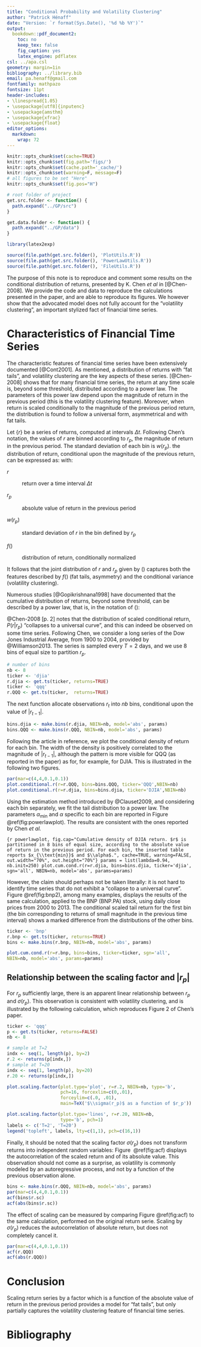 ```yaml
---
title: "Conditional Probability and Volatility Clustering"
author: "Patrick Hénaff"
date: "Version: `r format(Sys.Date(), '%d %b %Y')`"
output:
  bookdown::pdf_document2:
    toc: no
    keep_tex: false
    fig_caption: yes
    latex_engine: pdflatex
csl: ../apa.csl
geometry: margin=1in
bibliography: ../library.bib
email: pa.henaff@gmail.com
fontfamily: mathpazo
fontsize: 11pt
header-includes:
- \linespread{1.05}
- \usepackage[utf8]{inputenc}
- \usepackage{amsthm}
- \usepackage{xfrac}
- \usepackage{float}
editor_options: 
  markdown: 
    wrap: 72
---
```


```{=html}
<!--    includes:
      in_header: preamble.tex
-->
```
```r
knitr::opts_chunk$set(cache=TRUE)
knitr::opts_chunk$set(fig.path='figs/')
knitr::opts_chunk$set(cache.path='_cache/')
knitr::opts_chunk$set(warning=F, message=F)
# all figures to be set "Here"
knitr::opts_chunk$set(fig.pos="H")

# root folder of project
get.src.folder <- function() {
  path.expand("../GP/src")
}

get.data.folder <- function() {
  path.expand("../GP/data")
}

library(latex2exp)

source(file.path(get.src.folder(), 'PlotUtils.R'))
source(file.path(get.src.folder(), 'PowerLawUtils.R'))
source(file.path(get.src.folder(), 'FileUtils.R'))
```

The purpose of this note is to reproduce and comment some results on the
conditional distribution of returns, presented by K. Chen *et al* in
[@Chen-2008]. We provide the code and data to reproduce the calculations
presented in the paper, and are able to reproduce its figures. We
however show that the advocated model does not fully account for the
"volatility clustering", an important stylized fact of financial time
series.

# Characteristics of Financial Time Series {#sec:fts}

The characteristic features of financial time series have been
extensively documented [@Cont2001]. As mentioned, a distribution of
returns with "fat tails", and volatility clustering are the key aspects
of these series. [@Chen-2008] shows that for many financial time series,
the return at any time scale is, beyond some threshold, distributed
according to a power law. The parameters of this power law depend upon
the magnitude of return in the previous period (this is the volatility
clustering feature). Moreover, when return is scaled conditionally to
the magnitude of the previous period return, the distribution is found
to follow a universal form, asymmetrical and with fat tails.

Let $\{r\}$ be a series of returns, computed at intervals $\Delta t$.
Following Chen's notation, the values of $r$ are binned according to
$r_p$, the magnitude of return in the previous period. The standard
deviation of each bin is $w(r_p)$. the distribution of return,
conditional upon the magnitude of the previous return, can be expressed
as: \begin{equation}
P(r | r_p) = \frac{1}{w(r_p)} f \left( \frac{r}{w(r_p)} \right)
\label{eq:cond-dist}
\end{equation} with:

$r$

:   return over a time interval $\Delta t$

$r_p$

:   absolute value of return in the previous period

$w(r_p)$

:   standard deviation of $r$ in the bin defined by $r_p$

$f()$

:   distribution of return, conditionally normalized

It follows that the joint distribution of $r$ and $r_p$ given by
(\ref{eq:cond-dist}) captures both the features described by $f()$ (fat
tails, asymmetry) and the conditional variance (volatility clustering).

Numerous studies [@Gopikrishnana1998] have documented that the
cumulative distribution of returns, beyond some threshold, can be
described by a power law, that is, in the notation of
(\ref{eq:cond-dist}):

```{=tex}
\begin{equation}
f \left( x \right) = \frac{\alpha-1}{x_{\mbox{min}}} \left( \frac{x}{x_{\mbox{min}}} \right)^{-\alpha}, \ \ x>x_{\mbox{min}}
\label{eq:power-law}
\end{equation}
```
@Chen-2008 [p. 2] notes that the distribution of scaled conditional
return, $P(r | r_p)$ "collapses to a universal curve", and this can
indeed be observed on some time series. Following Chen, we consider a
long series of the Dow Jones Industrial Average, from 1900 to 2004,
provided by @Williamson2013. The series is sampled every $T=2$ days, and
we use 8 bins of equal size to partition $r_p$.

```r
# number of bins
nb <- 8
ticker <- 'djia'
r.djia <- get.ts(ticker, returns=TRUE)
ticker <- 'qqq'
r.QQQ <- get.ts(ticker,  returns=TRUE)
```

The next function allocate observations $r_t$ into $nb$ bins,
conditional upon the value of $|r_{t-1}|$.

```r
bins.djia <- make.bins(r.djia, NBIN=nb, model='abs', params)
bins.QQQ <- make.bins(r.QQQ, NBIN=nb, model='abs', params)
```

Following the article in reference, we plot the conditional density of
return for each bin. The width of the density is positively correlated
to the magnitude of $|r_{t-1}|$, although the pattern is more visible
for QQQ (as reported in the paper) as for, for example, for DJIA. This
is illustrated in the following two figures.

```r
par(mar=c(4,4,0.1,0.1))
plot.conditional.r(r=r.QQQ, bins=bins.QQQ, ticker='QQQ',NBIN=nb)
plot.conditional.r(r=r.djia, bins=bins.djia, ticker='DJIA',NBIN=nb)
```

Using the estimation method introduced by @Clauset2009, and considering
each bin separately, we fit the tail distribution to a power law. The
parameters $\alpha_{\text{min}}$ and $\alpha$ specific to each bin are
reported in Figure \@ref(fig:powerlawplot). The results are consistent
with the ones reported by Chen *et al.*

```{r powerlawplot, fig.cap="Cumulative density of DJIA return. $r$ is partitioned in 8 bins of equal size, according to the absolute value of return in the previous period. For each bin, the inserted table reports $x_{\\text{min}}$ and $\\alpha$.", cache=TRUE, warning=FALSE, out.width="70%", out.height="70%"}
params = list(lambda=0.94, nb.init=250)
plot.cum.cond.r(r=r.djia, bins=bins.djia, ticker='djia', sgn='all',
NBIN=nb, model='abs', params=params)
```

However, the claim should perhaps not be taken literally: it is not hard
to identify time series that do not exhibit a "collapse to a universal
curve". Figure \@ref(fig:bnp2), among many examples, displays the
results of the same calculation, applied to the BNP (BNP.PA) stock,
using daily close prices from 2000 to 2013. The conditional scaled tail
return for the first bin (the bin corresponding to returns of small
magnitude in the previous time interval) shows a marked difference from
the distributions of the other bins.

```r
ticker <- 'bnp'
r.bnp <- get.ts(ticker, returns=TRUE)
bins <- make.bins(r.bnp, NBIN=nb, model='abs', params)
```

```r
plot.cum.cond.r(r=r.bnp, bins=bins, ticker=ticker, sgn='all',
NBIN=nb, model='abs', params=params)
```

## Relationship between the scaling factor and $|r_p|$

For $r_p$ sufficiently large, there is an apparent linear relationship
between $r_p$ and $\sigma(r_p)$. This observation is consistent with
volatility clustering, and is illustrated by the following calculation,
which reproduces Figure 2 of Chen's paper.

```r

ticker <- 'qqq'
p <- get.ts(ticker, returns=FALSE)
nb <- 8

# sample at T=2
indx <- seq(1, length(p), by=2)
r.2 <- returns(p[indx,])
# sample at T=20
indx <- seq(1, length(p), by=20)
r.20 <- returns(p[indx,])
```

```r

plot.scaling.factor(plot.type='plot', r=r.2, NBIN=nb, type='b',
                    pch=16, forcexlim=c(0,.01),
                    forceylim=c(.0, .01),
                    main=TeX('$\\sigma(r_p)$ as a function of $r_p'))

plot.scaling.factor(plot.type='lines', r=r.20, NBIN=nb,
                    type='b', pch=1)
labels <- c('T=2', 'T=20')
legend('topleft', labels, lty=c(1,1), pch=c(16,1))
```

Finally, it should be noted that the scaling factor $\sigma(r_p)$ does
not transform returns into independent random variables: Figure 
\@ref(fig:acf) displays the autocorrelation of the scaled return and of
its absolute value. This observation should not come as a surprise, as
volatility is commonly modeled by an autoregressive process, and not by
a function of the previous observation alone.

```r
bins <- make.bins(r.QQQ, NBIN=nb, model='abs', params)
par(mar=c(4,4,0.1,0.1))
acf(bins$r.sc)
acf(abs(bins$r.sc))
```

The effect of scaling can be measured by comparing Figure \@ref(fig:acf)
to the same calculation, performed on the original return serie. Scaling
by $\sigma(r_p)$ reduces the autocorrelation of absolute return, but
does not completely cancel it.

```r
par(mar=c(4,4,0.1,0.1))
acf(r.QQQ)
acf(abs(r.QQQ))
```

# Conclusion

Scaling return series by a factor which is a function of the absolute
value of return in the previous period provides a model for "fat tails",
but only partially captures the volatility clustering feature of
financial time series.

# Bibliography
